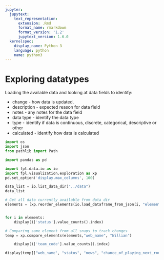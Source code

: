 ```yaml
---
jupyter:
  jupytext:
    text_representation:
      extension: .Rmd
      format_name: rmarkdown
      format_version: '1.2'
      jupytext_version: 1.6.0
  kernelspec:
    display_name: Python 3
    language: python
    name: python3
---
```


# Exploring datatypes

Loading the available data and looking at data fields to identify:

* change - how data is updated.
* description - expected reason for data field
* notes - any notes for the data field
* data type - identify the data type
* type - identify if data is continuous, discrete, categorical, descriptive or other
* calculated - identify how data is calculated

```python
import os
import json
from pathlib import Path

import pandas as pd

import fpl.data.io as io
import fpl.visualization.exploration as xp
pd.set_option('display.max_columns', 100)
```

```python
data_list = io.list_data_dir("../data")
data_list
```

```python
# Get all data currently available from data dir
elements = [xp.reorder_elements(io.load_dataframe_from_json(i, "elements")) for i in data_list] 
```

```python

```

```python
for i in elements:
    display(i['status'].value_counts().index)


```

```python
# Comparing same element from all snaps to track changes
temp = xp.compare_elements(elements,"web_name", "Willian")

```

```python
    display(i['team_code'].value_counts().index)
```

```python
display(temp[["web_name", "status", "news", "chance_of_playing_next_round"]])
```

```python

```
